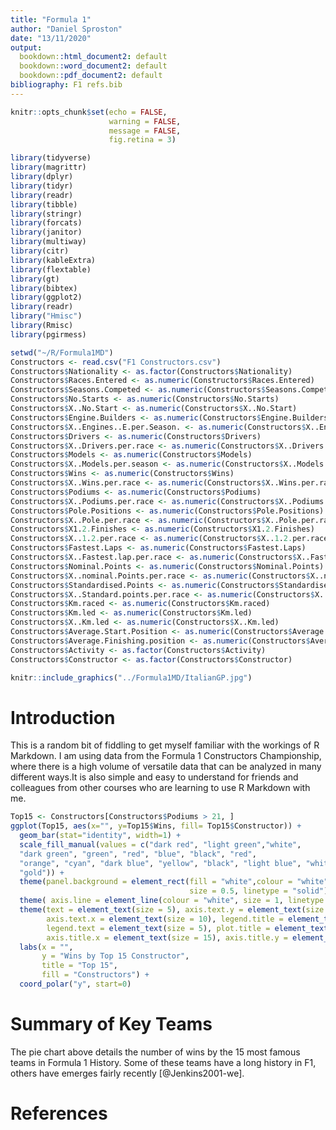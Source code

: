 ---
title: "Formula 1"
author: "Daniel Sproston"
date: "13/11/2020"
output:
  bookdown::html_document2: default
  bookdown::word_document2: default
  bookdown::pdf_document2: default
bibliography: F1 refs.bib
---

```{r setup, include=FALSE}
knitr::opts_chunk$set(echo = FALSE, 
                      warning = FALSE,
                      message = FALSE,
                      fig.retina = 3)
```

```{r packages}
library(tidyverse)
library(magrittr)
library(dplyr)
library(tidyr)
library(readr)
library(tibble)
library(stringr)
library(forcats)
library(janitor)
library(multiway)
library(citr)
library(kableExtra)
library(flextable)
library(gt)
library(bibtex)
library(ggplot2)
library(readr)
library("Hmisc")
library(Rmisc)
library(pgirmess)
```

```{r Data}
setwd("~/R/Formula1MD")
Constructors <- read.csv("F1 Constructors.csv")
Constructors$Nationality <- as.factor(Constructors$Nationality)
Constructors$Races.Entered <- as.numeric(Constructors$Races.Entered)
Constructors$Seasons.Competed <- as.numeric(Constructors$Seasons.Competed)
Constructors$No.Starts <- as.numeric(Constructors$No.Starts)
Constructors$X..No.Start <- as.numeric(Constructors$X..No.Start)
Constructors$Engine.Builders <- as.numeric(Constructors$Engine.Builders)
Constructors$X..Engines..E.per.Season. <- as.numeric(Constructors$X..Engines..E.per.Season.)
Constructors$Drivers <- as.numeric(Constructors$Drivers)
Constructors$X..Drivers.per.race <- as.numeric(Constructors$X..Drivers.per.race)
Constructors$Models <- as.numeric(Constructors$Models)
Constructors$X..Models.per.season <- as.numeric(Constructors$X..Models.per.season)
Constructors$Wins <- as.numeric(Constructors$Wins)
Constructors$X..Wins.per.race <- as.numeric(Constructors$X..Wins.per.race)
Constructors$Podiums <- as.numeric(Constructors$Podiums)
Constructors$X..Podiums.per.race <- as.numeric(Constructors$X..Podiums.per.race)
Constructors$Pole.Positions <- as.numeric(Constructors$Pole.Positions)
Constructors$X..Pole.per.race <- as.numeric(Constructors$X..Pole.per.race)
Constructors$X1.2.Finishes <- as.numeric(Constructors$X1.2.Finishes)
Constructors$X..1.2.per.race <- as.numeric(Constructors$X..1.2.per.race)
Constructors$Fastest.Laps <- as.numeric(Constructors$Fastest.Laps)
Constructors$X..Fastest.lap.per.race <- as.numeric(Constructors$X..Fastest.lap.per.race)
Constructors$Nominal.Points <- as.numeric(Constructors$Nominal.Points)
Constructors$X..nominal.Points.per.race <- as.numeric(Constructors$X..nominal.Points.per.race)
Constructors$Standardised.Points <- as.numeric(Constructors$Standardised.Points)
Constructors$X..Standard.points.per.race <- as.numeric(Constructors$X..Standard.points.per.race)
Constructors$Km.raced <- as.numeric(Constructors$Km.raced)
Constructors$Km.led <- as.numeric(Constructors$Km.led)
Constructors$X..Km.led <- as.numeric(Constructors$X..Km.led)
Constructors$Average.Start.Position <- as.numeric(Constructors$Average.Start.Position)
Constructors$Average.Finishing.position <- as.numeric(Constructors$Average.Finishing.position)
Constructors$Activity <- as.factor(Constructors$Activity)
Constructors$Constructor <- as.factor(Constructors$Constructor)
```

```{r out.width="70%", fig.cap="2020 F1 Cars."}
knitr::include_graphics("../Formula1MD/ItalianGP.jpg")
```

# Introduction
This is a random bit of fiddling  to get myself familiar with the workings of R Markdown. I am using data from the Formula 1 Constructors Championship, where there is a high volume of versatile data that can be analyzed in many different ways.It is also simple and easy to understand for friends and colleagues from other courses who are learning to use R Markdown with me. 

```{r top 15 subdataset and chart}
Top15 <- Constructors[Constructors$Podiums > 21, ]
ggplot(Top15, aes(x="", y=Top15$Wins, fill= Top15$Constructor)) +
  geom_bar(stat="identity", width=1) +
  scale_fill_manual(values = c("dark red", "light green","white", 
  "dark green", "green", "red", "blue", "black", "red",
  "orange", "cyan", "dark blue", "yellow", "black", "light blue", "white",
  "gold")) +
  theme(panel.background = element_rect(fill = "white",colour = "white",
                                        size = 0.5, linetype = "solid")) +
  theme( axis.line = element_line(colour = "white", size = 1, linetype = "solid")) +
  theme(text = element_text(size = 5), axis.text.y = element_text(size = 10),
        axis.text.x = element_text(size = 10), legend.title = element_text(size = 15),
        legend.text = element_text(size = 5), plot.title = element_text(size = 15),
        axis.title.x = element_text(size = 15), axis.title.y = element_text(size = 10)) +
  labs(x = "",
       y = "Wins by Top 15 Constructor",
       title = "Top 15",
       fill = "Constructors") +
  coord_polar("y", start=0)
```

# Summary of Key Teams
The pie chart above details the number of wins by the 15 most famous teams in Formula 1 History. Some of these teams have a long history in F1, others have emerges fairly recently [@Jenkins2001-we]. 

# References